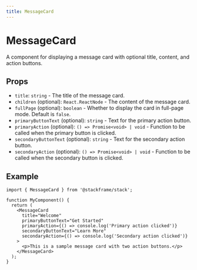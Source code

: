 ```yaml
---
title: MessageCard
---
```


# MessageCard

A component for displaying a message card with optional title, content, and action buttons.

## Props

- `title`: `string` - The title of the message card.
- `children` (optional): `React.ReactNode` - The content of the message card.
- `fullPage` (optional): `boolean` - Whether to display the card in full-page mode. Default is `false`.
- `primaryButtonText` (optional): `string` - Text for the primary action button.
- `primaryAction` (optional): `() => Promise<void> | void` - Function to be called when the primary button is clicked.
- `secondaryButtonText` (optional): `string` - Text for the secondary action button.
- `secondaryAction` (optional): `() => Promise<void> | void` - Function to be called when the secondary button is clicked.

## Example

```tsx
import { MessageCard } from '@stackframe/stack';

function MyComponent() {
  return (
    <MessageCard
      title="Welcome"
      primaryButtonText="Get Started"
      primaryAction={() => console.log('Primary action clicked')}
      secondaryButtonText="Learn More"
      secondaryAction={() => console.log('Secondary action clicked')}
    >
      <p>This is a sample message card with two action buttons.</p>
    </MessageCard>
  );
}
```
